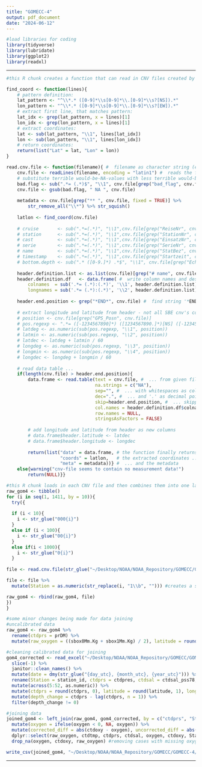 ```yaml
---
title: "GOMECC-4"
output: pdf_document
date: "2024-06-12"
---
```


```r
#load libraries for coding
library(tidyverse)
library(lubridate)
library(ggplot2)
library(readxl)
```

-------------------------------------------------------------------------------

```r
#this R chunk creates a function that can read in CNV files created by the oxygen sensors (taken from someone else's GitHub)

find_coord <- function(lines){
    # pattern definition:
    lat_pattern <- "^\\*.* ([0-9]*\\s[0-9]*\\.[0-9]*\\s?[NS]).*"
    lon_pattern <- "^\\*.* ([0-9]*\\s[0-9]*\\.[0-9]*\\s?[EW]).*"
    # extract first line, that matches pattern:
    lat_idx <- grep(lat_pattern, x = lines)[1]
    lon_idx <- grep(lon_pattern, x = lines)[1]
    # extract coordinates:
    lat <- sub(lat_pattern, "\\1", lines[lat_idx])
    lon <- sub(lon_pattern, "\\1", lines[lon_idx])
    # return coordinates:
    return(list("Lat" = lat, "Lon" = lon))
}

read.cnv.file <- function(filename){ #  filename as character string (e.g. "V0033F01.cnv")
    cnv.file <- readLines(filename, encoding = "latin1") #  reads the file as large character string
    # substitute terrible would-be-NA-values with less terrible would-be-NA-values:
    bad.flag <- sub(".*= (.*)$", "\\1", cnv.file[grep("bad_flag", cnv.file)])
    cnv.file <- gsub(bad.flag, " NA ", cnv.file)
    
    metadata <- cnv.file[grep("** ", cnv.file, fixed = TRUE)] %>%
        str_remove_all("\\*") %>% str_squish()
    
    latlon <- find_coord(cnv.file)
    
    # cruise       <- sub(".*=(.*)", "\\1",cnv.file[grep("ReiseNr", cnv.file)])
    # station      <- sub(".*=(.*)", "\\1",cnv.file[grep("StationNr", cnv.file)])
    # cast         <- sub(".*=(.*)", "\\1",cnv.file[grep("EinsatzNr", cnv.file)])
    # serie        <- sub(".*=(.*)", "\\1",cnv.file[grep("SerieNr", cnv.file)])
    # name         <- sub(".*=(.*)", "\\1",cnv.file[grep("StatBez", cnv.file)])
    # timestamp    <- sub(".*=(.*)", "\\1",cnv.file[grep("Startzeit", cnv.file)])
    # bottom.depth <- sub(".* ([0-9.]*) .*$", "\\1", cnv.file[grep("Echolote", cnv.file)])
    
    header.definition.list <- as.list(cnv.file)[grep("# name", cnv.file)] #  find column definitions in the header, store as list
    header.definition.df   <- data.frame( #  write column names and description in data.frame
        colnames  = sub('.*= (.*):(.*)', '\\1', header.definition.list),
        longnames = sub('.*= (.*):(.*)', '\\2', header.definition.list))
    
    header.end.position <- grep("*END*", cnv.file) #  find string '*END*' in cnv-file that marks the end of the header, thus the beginning of the data table
    
    # extract longitude and latitude from header - not all SBE cnv's contain columns with lon and lat
    # position <- cnv.file[grep("GPS_Posn", cnv.file)]
    # pos.regexp <- ".*= ([-1234567890]*) ([1234567890.]*)[NS] ([-1234567890]*) ([1234567890.]*)[EW].*"
    # latdeg <- as.numeric(sub(pos.regexp, "\\1", position))
    # latmin <- as.numeric(sub(pos.regexp, "\\2", position))
    # latdec <- latdeg + latmin / 60
    # longdeg <- as.numeric(sub(pos.regexp, "\\3", position))
    # longmin <- as.numeric(sub(pos.regexp, "\\4", position))
    # longdec <- longdeg + longmin / 60
    
    # read data table ...
    if(length(cnv.file) > header.end.position){
        data.frame <- read.table(text = cnv.file, #  ... from given filname ...
                                 na.strings = c("NA"),
                                 sep="", #  ... with whitespaces as column separator ...
                                 dec=".", #  ... and '.' as decimal point
                                 skip=header.end.position, #  ... skipping the header ...
                                 col.names = header.definition.df$colnames, # ... and using the extracted column definitions as column names for the created data.frame. 
                                 row.names = NULL,
                                 stringsAsFactors = FALSE) 
        
        # add longitude and latitude from header as new columns
        # data.frame$header.latitude <- latdec
        # data.frame$header.longitude <- longdec
        
        return(list("data" = data.frame, # the function finally returns the data.frame ...
                    "coords" = latlon,   # the extracted coordinates ...
                    "meta" = metadata))} #  ... and the metadata
    else{warning("cnv-file seems to contain no measurement data!")
        return(NULL)}}
```

```r
#this R chunk loads in each CNV file and then combines them into one large data set
raw_gom4 <- tibble()
for (i in seq(1, 1411, by = 10)){
  try({
  
  if (i < 10){
    i <- str_glue("000{i}")
  }
  else if (i < 100){
    i <- str_glue("00{i}")
  }
  else if(i < 1000){
    i <- str_glue("0{i}")
  }
  
file <- read.cnv.file(str_glue("~/Desktop/NOAA/NOAA_Repository/GOMECC/GOMECC-4/1db/drb2103_{i}.cnv"))$data

file <- file %>% 
  mutate(Station = as.numeric(str_replace(i, "1\\b", ""))) #creates a station variable based on file name

raw_gom4 <- rbind(raw_gom4, file)
})
}
```

```r
#some minor changes being made for data joining
#uncalibrated data
raw_gom4 <- raw_gom4 %>% 
  rename(ctdprs = prDM) %>% 
  mutate(raw_oxygen = ((sbox0Mm.Kg + sbox1Mm.Kg) / 2), latitude = round(latitude, 1), longitude = round(longitude, 1))
```


```r
#cleaning calibrated data for joining
gom4_corrected <- read_excel("~/Desktop/NOAA/NOAA_Repository/GOMECC/GOMECC-4/GOMECC-4_versionJan2024.xlsx") %>% 
  slice(-1) %>% 
  janitor::clean_names() %>% 
  mutate(date = dmy(str_glue("{day_utc}, {month_utc}, {year_utc}"))) %>%
  rename(Station = station_id, ctdprs = ctdpres, ctdsal = ctdsal_pss78, ctdtmp = ctdtmp_its90, Bottle = niskin_id) %>% 
  mutate(across(5:52, as.numeric)) %>%
  mutate(ctdprs = round(ctdprs, 0), latitude = round(latitude, 1), longitude = round(longitude, 1)) %>% 
  mutate(depth_change = ctdprs - lag(ctdprs, n = 1)) %>% 
  filter(depth_change != 0)
```


```r
#joining data
joined_gom4 <- left_join(raw_gom4, gom4_corrected, by = c("ctdprs", "Station", "latitude", "longitude")) %>% 
  mutate(oxygen = ifelse(oxygen < 0, NA, oxygen)) %>% 
  mutate(corrected_diff = abs(ctdoxy - oxygen), uncorrected_diff = abs(raw_oxygen - oxygen), cruise = rep("GOMECC 2021", n())) %>% 
  dplyr::select(raw_oxygen, ctdtmp, ctdprs, ctdsal, oxygen, ctdoxy, Station, latitude, longitude, cruise) %>% #selecting variables of interest
  drop_na(oxygen, ctdoxy, raw_oxygen) #removing cases with missing oxygen values

write_csv(joined_gom4, "~/Desktop/NOAA/NOAA_Repository/GOMECC/GOMECC-4/GOMECC-4-CLEAN.csv") # --> GOMECC-4-CLEAN
```

--------------------------------------------------------------------------------
